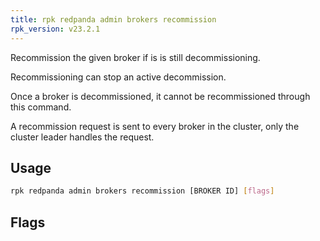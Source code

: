 ```yaml
---
title: rpk redpanda admin brokers recommission
rpk_version: v23.2.1
---
```


<head>
  <meta name="title" content="rpk redpanda admin brokers recommission | Redpanda Docs" />
  <meta name="description" content="rpk redpanda admin brokers recommission" />
  <link rel="canonical" href="https://docs.redpanda.com/docs/reference/rpk/rpk-redpanda/rpk-redpanda-admin-brokers-recommission/" />
</head>

Recommission the given broker if is is still decommissioning.

Recommissioning can stop an active decommission.

Once a broker is decommissioned, it cannot be recommissioned through this
command.

A recommission request is sent to every broker in the cluster, only
the cluster leader handles the request.

## Usage

```bash
rpk redpanda admin brokers recommission [BROKER ID] [flags]
```

## Flags

<!--
[cols=",,",]
|===
|*Value* |*Type* |*Description*

|-h, --help |- |Help for recommission.

|--config |string |Redpanda or rpk config file; default search paths are
~/.config/rpk/rpk.yaml, $PWD, and /etc/redpanda/`redpanda.yaml`.

|-X, --config-opt |stringArray |Override rpk configuration settings; '-X
help' for detail or '-X list' for terser detail.

|--profile |string |rpk profile to use.

|-v, --verbose |- |Enable verbose logging.
|===

-->
